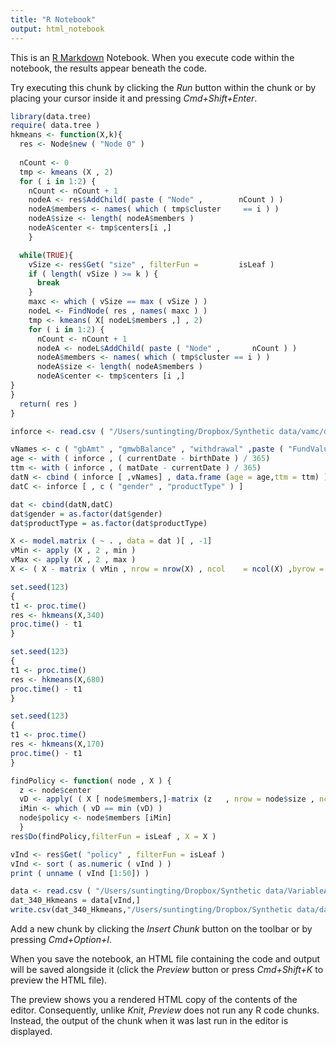 ```yaml
---
title: "R Notebook"
output: html_notebook
---
```


This is an [R Markdown](http://rmarkdown.rstudio.com) Notebook. When you execute code within the notebook, the results appear beneath the code. 

Try executing this chunk by clicking the *Run* button within the chunk or by placing your cursor inside it and pressing *Cmd+Shift+Enter*. 

```r
library(data.tree)
require( data.tree )
hkmeans <- function(X,k){
  res <- Node$new ( "Node 0" )
  
  nCount <- 0
  tmp <- kmeans (X , 2)
  for ( i in 1:2) {
    nCount <- nCount + 1
    nodeA <- res$AddChild( paste ( "Node" ,        nCount ) )
    nodeA$members <- names( which ( tmp$cluster     == i ) )
    nodeA$size <- length( nodeA$members )
    nodeA$center <- tmp$centers[i ,]
    }

  while(TRUE){
    vSize <- res$Get( "size" , filterFun =         isLeaf )
    if ( length( vSize ) >= k ) {
      break
    }
    maxc <- which ( vSize == max ( vSize ) )
    nodeL <- FindNode( res , names( maxc ) )
    tmp <- kmeans( X[ nodeL$members ,] , 2)
    for ( i in 1:2) {
      nCount <- nCount + 1
      nodeA <- nodeL$AddChild( paste ( "Node" ,       nCount ) )
      nodeA$members <- names( which ( tmp$cluster == i ) )
      nodeA$size <- length( nodeA$members )
      nodeA$center <- tmp$centers [i ,]
}
}
  return( res )
}
```

```r
inforce <- read.csv ( "/Users/suntingting/Dropbox/Synthetic data/vamc/datasets/inforce.csv" )
```


```r
vNames <- c ( "gbAmt" , "gmwbBalance" , "withdrawal" ,paste ( "FundValue" , 1:10 , sep = "" ) )
age <- with ( inforce , ( currentDate - birthDate ) / 365)
ttm <- with ( inforce , ( matDate - currentDate ) / 365)
datN <- cbind ( inforce [ ,vNames] , data.frame (age = age,ttm = ttm) )
datC <- inforce [ , c ( "gender" , "productType" ) ]

dat <- cbind(datN,datC)
dat$gender = as.factor(dat$gender)
dat$productType = as.factor(dat$productType)
```


```r
X <- model.matrix ( ~ . , data = dat )[ , -1]
vMin <- apply (X , 2 , min )
vMax <- apply (X , 2 , max )
X <- ( X - matrix ( vMin , nrow = nrow(X) , ncol    = ncol(X) ,byrow = TRUE ))/matrix(vMax - vMin , nrow = nrow( X ) , ncol =ncol( X ) , byrow = TRUE )

```

```r
set.seed(123)
{
t1 <- proc.time()
res <- hkmeans(X,340)
proc.time() - t1
}  
```

```r
set.seed(123)
{
t1 <- proc.time()
res <- hkmeans(X,680)
proc.time() - t1
}  
```
```r
set.seed(123)
{
t1 <- proc.time()
res <- hkmeans(X,170)
proc.time() - t1
}  
```
```r
findPolicy <- function( node , X ) {
  z <- node$center
  vD <- apply( ( X [ node$members,]-matrix (z   , nrow = node$size , ncol = length ( z ) , byrow=T))^2 , 1 , sum)
  iMin <- which ( vD == min (vD) )
  node$policy <- node$members [iMin]
  } 
res$Do(findPolicy,filterFun = isLeaf , X = X )
```

```r
vInd <- res$Get( "policy" , filterFun = isLeaf )
vInd <- sort ( as.numeric ( vInd ) )
print ( unname ( vInd [1:50]) )
```
```r

data <- read.csv ( "/Users/suntingting/Dropbox/Synthetic data/VariableAnnuity_reduction.csv" )
dat_340_Hkmeans = data[vInd,]
write.csv(dat_340_Hkmeans,"/Users/suntingting/Dropbox/Synthetic data/dat_170_Hkmeans.csv")

```

Add a new chunk by clicking the *Insert Chunk* button on the toolbar or by pressing *Cmd+Option+I*.

When you save the notebook, an HTML file containing the code and output will be saved alongside it (click the *Preview* button or press *Cmd+Shift+K* to preview the HTML file). 

The preview shows you a rendered HTML copy of the contents of the editor. Consequently, unlike *Knit*, *Preview* does not run any R code chunks. Instead, the output of the chunk when it was last run in the editor is displayed.

